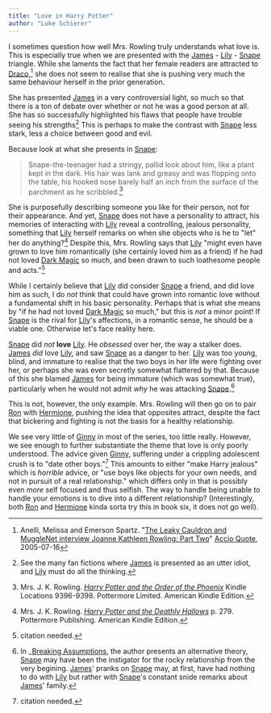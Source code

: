 ```yaml
---
title: "Love in Harry Potter"
author: "Luke Schierer"
---
```


I sometimes question how well Mrs. Rowling truly understands what love is.
This is especially true when we are presented with the [James][] - [Lily][] -
[Snape][] triangle.  While she laments the fact that her female readers are
attracted to [Draco],[^221206-2] she does not seem to realise that she is
pushing very much the same behaviour herself in the prior generation.

She has presented [James][] in a very controversial light, so much so that
there is a ton of debate over whether or not he was a good person at all.  She
has so successfully highlighted his flaws that people have trouble seeing his
strengths[^221206-3]  This is perhaps to make the contrast with [Snape][] less
stark, less a choice between good and evil.

Because look at what she presents in [Snape][]:

> Snape-the-teenager had a stringy, pallid look about him, like a plant kept in the dark. His hair was lank and greasy and was flopping onto the table, his hooked nose barely half an inch from the surface of the parchment as he scribbled.[^221206-4]

She is purposefully describing someone you like for their person, not for their
appearance.  And yet, [Snape][] does not have a personality to attract, his
memories of interacting with [Lily][] reveal a controlling, jealous
personality, something that [Lily][] herself remarks on when she objects who is
he to "let" her do anything?[^221206-5]  Despite this, Mrs. Rowling says that
[Lily] "might even have grown to love him romantically (she certainly loved him
as a friend) if he had not loved [Dark Magic][] so much, and been drawn to such
loathesome people and acts."[^221206-6]

While I certainly believe that [Lily][] did consider [Snape][] a friend, and
did love him as such, I do *not* think that could have grown into romantic love
without a fundamental shift in his basic personality.   Perhaps that is what
she means by "if he had not loved [Dark Magic][] so much," but this is *not* a
minor point!  If [Snape][] is the rival for [Lily][]'s affections, in a
romantic sense, he should be a viable one.  Otherwise let's face reality here.

[Snape][] did *not* **love** [Lily][].  He *obsessed* over her, the way a
stalker does.  [James][] *did* love [Lily][], and saw [Snape][] as a danger to
her.  [Lily][] was too young, blind, and immature to realise that the two boys
in her life were fighting over her, or perhaps she was even secretly somewhat
flattered by that. Because of this she blamed [James][] for being immature
(which was somewhat true), particularly when he would not admit *why* he was
attacking [Snape][].[^230804-2]

[Dark Magic]: <../../magic/dark>

[^230804-2]: In _[Breaking Assumptions], the author presents an alternative theory,
    [Snape] may have been the instigator for the rocky relationship from the very
    begining.  [James]' pranks on [Snape] may, at first, have had nothing to do
    with [Lily] but rather with [Snape]'s constant snide remarks about [James]'
    family.

[Breaking Assumptions]: https://www.fanfiction.net/s/8678515

[^221206-1]: Ms. Melissa Anelli and Mrs. J. K. Rowling.
    "[J.K. Rowling Web Chat Transcript][LCRWC]"
    [The Leaky Cauldron](http://www.the-leaky-cauldron.org) 2007-07-30

[^221206-5]: Mrs. J. K. Rowling.
    _[Harry Potter and the Deathly Hallows](https://www.librarything.com/work/3577382/book/225886820)_
    p. 279.  Pottermore Publishing.  American Kindle Edition.

[^221206-4]: Mrs. J. K. Rowling. 
    _[Harry Potter and the Order of the Phoenix](https://www.librarything.com/work/115/book/225886709)_
    Kindle Locations 9396-9398. Pottermore Limited. American Kindle Edition. 

[James]: <../../people/potter/james>

[lily]: <../../people/evans/lily_j.>

[Snape]: <../../people/snape/severus>

[Draco]: <../../people/malfoy/draco_lucius>

[^221206-2]: Anelli, Melissa and Emerson Spartz. 
    "[The Leaky Cauldron and MuggleNet interview Joanne Kathleen Rowling: Part Two][LCMIp2]" 
    [Accio Quote](http://www.accio-quote.org/),  2005-07-16

[LCMIp2]: <http://www.accio-quote.org/articles/2005/0705-tlc_mugglenet-anelli-2.htm>

[^221206-3]: See the many fan fictions where [James][] is presented as an utter idiot, and [Lily][] must do all the thinking.

This is not, however, the only example.  Mrs. Rowling will then go on to pair
[Ron][] with [Hermione][], pushing the idea that opposites attract, despite the
fact that bickering and fighting is not the basis for a healthy relationship.  

[Ron]: <../../people/weasley/ronald_bilius>

[Hermione]: <../../people/granger/hermione_jean>

We see very little of [Ginny][] in most of the series, too little really.
However, we see enough to further substantiate the theme that love is only
poorly understood.  The advice given [Ginny][], suffering under a crippling
adolescent crush is to "date other boys."[^221206-6]  This amounts to either
"make Harry jealous" which is *horrible* advice, or "use boys like objects for
your own needs, and not in pursuit of a real relationship." which differs only
in that is possibly even *more* self focused and thus selfish.  The way to
handle being unable to handle your emotions is to dive into a different
relationship? (Interestingly, both [Ron][] and [Hermione][] kinda sorta try
this in book six, it does not go well).  

[Ginny]: <../../people/weasley/ginevra_molly>

[^221206-6]: citation needed.
